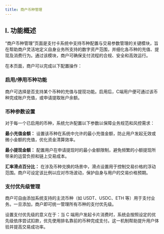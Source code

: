 ```yaml
---
title: 商户币种管理
---
```


## I. 功能概述

“商户币种管理”页面是支付卡系统中支持币种配置与交易参数管理的关键模块，旨在帮助商户灵活地定义自身业务所支持的数字资产范围，并细化各币种的充值、提现及消费行为。通过该模块，商户可确保支付流程的合规、安全和高效运行。

在本页面，商户可以完成以下配置操作：

### 启用/停用币种功能

商户可选择是否支持某个币种的充值与提现功能。启用后，C端用户便可通过该币种完成账户充值，或申请提取账户余额。

### 币种参数设置

对于每一个已启用的币种，系统允许配置以下参数以保障业务规范和风控需求：

**最小充值金额：** 设置该币种在系统中允许的最小充值金额，防止用户发起无效或微小金额的充值，优化资金清算效率。

**最小提现金额：** 配置用户在申请提现时的最小金额限制，避免频繁的小额提现所带来的运营负担和链上交易成本。

**汇率滑点百分比：** 在涉及币种兑换的场景中，滑点设置用于控制交易价格的浮动范围。商户可设定该比例以应对市场波动，保护自身与用户的交易价格预期。

### 支付优先级管理

商户可自由添加系统支持的主流币种（如 USDT、USDC、ETH 等）用于支付业务。一旦添加，商户即可统一管理所有币种的支付优先级。

设置支付优先级的意义在于：当 C 端用户发起卡片消费时，系统会按照设定的优先级依序尝试扣款，优先使用排名靠前的币种完成支付。这一机制帮助提升用户体验并提高交易成功率。

